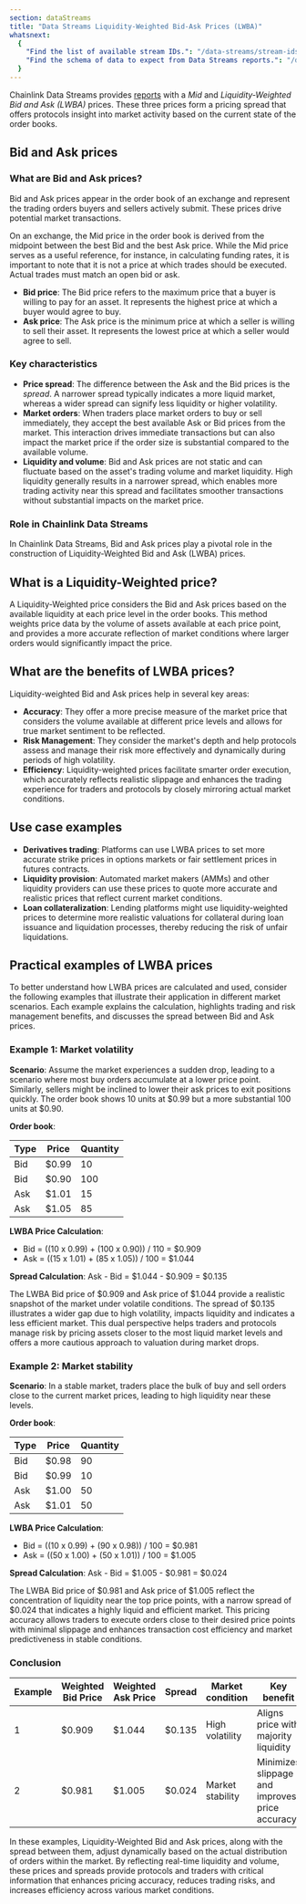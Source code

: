 ```yaml
---
section: dataStreams
title: "Data Streams Liquidity-Weighted Bid-Ask Prices (LWBA)"
whatsnext:
  {
    "Find the list of available stream IDs.": "/data-streams/stream-ids",
    "Find the schema of data to expect from Data Streams reports.": "/data-streams/reference/report-schema",
  }
---
```



<DataStreams section="dsNotes" />

Chainlink Data Streams provides [reports](/data-streams/reference/report-schema) with a _Mid_ and _Liquidity-Weighted Bid and Ask (LWBA)_ prices. These three prices form a pricing spread that offers protocols insight into market activity based on the current state of the order books.

## Bid and Ask prices

### What are Bid and Ask prices?

Bid and Ask prices appear in the order book of an exchange and represent the trading orders buyers and sellers actively submit. These prices drive potential market transactions.

On an exchange, the Mid price in the order book is derived from the midpoint between the best Bid and the best Ask price. While the Mid price serves as a useful reference, for instance, in calculating funding rates, it is important to note that it is not a price at which trades should be executed. Actual trades must match an open bid or ask.

- **Bid price**: The Bid price refers to the maximum price that a buyer is willing to pay for an asset. It represents the highest price at which a buyer would agree to buy.
- **Ask price**: The Ask price is the minimum price at which a seller is willing to sell their asset. It represents the lowest price at which a seller would agree to sell.

### Key characteristics

- **Price spread**: The difference between the Ask and the Bid prices is the _spread_. A narrower spread typically indicates a more liquid market, whereas a wider spread can signify less liquidity or higher volatility.
- **Market orders**: When traders place market orders to buy or sell immediately, they accept the best available Ask or Bid prices from the market. This interaction drives immediate transactions but can also impact the market price if the order size is substantial compared to the available volume.
- **Liquidity and volume**: Bid and Ask prices are not static and can fluctuate based on the asset's trading volume and market liquidity. High liquidity generally results in a narrower spread, which enables more trading activity near this spread and facilitates smoother transactions without substantial impacts on the market price.

### Role in Chainlink Data Streams

In Chainlink Data Streams, Bid and Ask prices play a pivotal role in the construction of Liquidity-Weighted Bid and Ask (LWBA) prices.

## What is a Liquidity-Weighted price?

A Liquidity-Weighted price considers the Bid and Ask prices based on the available liquidity at each price level in the order books. This method weights price data by the volume of assets available at each price point, and provides a more accurate reflection of market conditions where larger orders would significantly impact the price.

## What are the benefits of LWBA prices?

Liquidity-weighted Bid and Ask prices help in several key areas:

- **Accuracy**: They offer a more precise measure of the market price that considers the volume available at different price levels and allows for true market sentiment to be reflected.
- **Risk Management**: They consider the market's depth and help protocols assess and manage their risk more effectively and dynamically during periods of high volatility.
- **Efficiency**: Liquidity-weighted prices facilitate smarter order execution, which accurately reflects realistic slippage and enhances the trading experience for traders and protocols by closely mirroring actual market conditions.

## Use case examples

- **Derivatives trading**: Platforms can use LWBA prices to set more accurate strike prices in options markets or fair settlement prices in futures contracts.
- **Liquidity provision**: Automated market makers (AMMs) and other liquidity providers can use these prices to quote more accurate and realistic prices that reflect current market conditions.
- **Loan collateralization**: Lending platforms might use liquidity-weighted prices to determine more realistic valuations for collateral during loan issuance and liquidation processes, thereby reducing the risk of unfair liquidations.

## Practical examples of LWBA prices

To better understand how LWBA prices are calculated and used, consider the following examples that illustrate their application in different market scenarios. Each example explains the calculation, highlights trading and risk management benefits, and discusses the spread between Bid and Ask prices.

### Example 1: Market volatility

**Scenario**: Assume the market experiences a sudden drop, leading to a scenario where most buy orders accumulate at a lower price point. Similarly, sellers might be inclined to lower their ask prices to exit positions quickly. The order book shows 10 units at $0.99 but a more substantial 100 units at $0.90.

**Order book**:

| Type | Price | Quantity |
| ---- | ----- | -------- |
| Bid  | $0.99 | 10       |
| Bid  | $0.90 | 100      |
| Ask  | $1.01 | 15       |
| Ask  | $1.05 | 85       |

**LWBA Price Calculation**:

- Bid = ((10 x 0.99) + (100 x 0.90)) / 110 = $0.909
- Ask = ((15 x 1.01) + (85 x 1.05)) / 100 = $1.044

**Spread Calculation**: Ask - Bid = $1.044 - $0.909 = $0.135

The LWBA Bid price of $0.909 and Ask price of $1.044 provide a realistic snapshot of the market under volatile conditions. The spread of $0.135 illustrates a wider gap due to high volatility, impacts liquidity and indicates a less efficient market. This dual perspective helps traders and protocols manage risk by pricing assets closer to the most liquid market levels and offers a more cautious approach to valuation during market drops.

### Example 2: Market stability

**Scenario**: In a stable market, traders place the bulk of buy and sell orders close to the current market prices, leading to high liquidity near these levels.

**Order book**:

| Type | Price | Quantity |
| ---- | ----- | -------- |
| Bid  | $0.98 | 90       |
| Bid  | $0.99 | 10       |
| Ask  | $1.00 | 50       |
| Ask  | $1.01 | 50       |

**LWBA Price Calculation**:

- Bid = ((10 x 0.99) + (90 x 0.98)) / 100 = $0.981
- Ask = ((50 x 1.00) + (50 x 1.01)) / 100 = $1.005

**Spread Calculation**: Ask - Bid = $1.005 - $0.981 = $0.024

The LWBA Bid price of $0.981 and Ask price of $1.005 reflect the concentration of liquidity near the top price points, with a narrow spread of $0.024 that indicates a highly liquid and efficient market. This pricing accuracy allows traders to execute orders close to their desired price points with minimal slippage and enhances transaction cost efficiency and market predictiveness in stable conditions.

### Conclusion

| Example | Weighted Bid Price | Weighted Ask Price | Spread | Market condition | Key benefit                                    |
| ------- | ------------------ | ------------------ | ------ | ---------------- | ---------------------------------------------- |
| 1       | $0.909             | $1.044             | $0.135 | High volatility  | Aligns price with majority liquidity           |
| 2       | $0.981             | $1.005             | $0.024 | Market stability | Minimizes slippage and improves price accuracy |

In these examples, Liquidity-Weighted Bid and Ask prices, along with the spread between them, adjust dynamically based on the actual distribution of orders within the market. By reflecting real-time liquidity and volume, these prices and spreads provide protocols and traders with critical information that enhances pricing accuracy, reduces trading risks, and increases efficiency across various market conditions.
